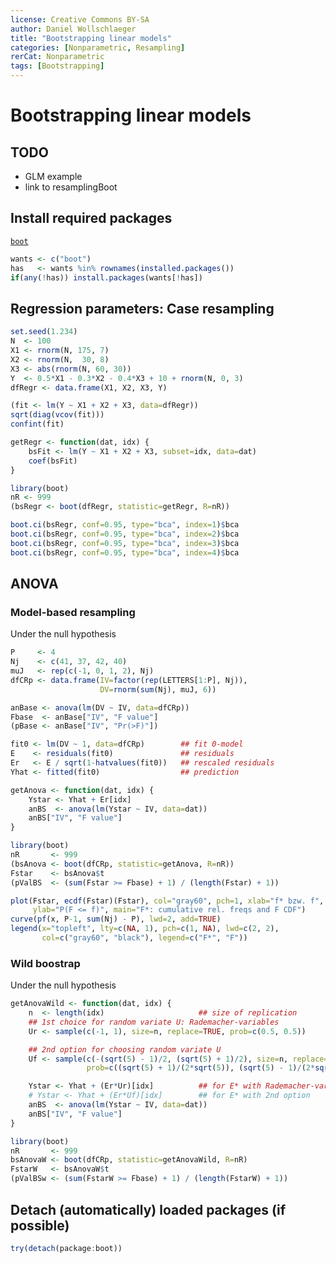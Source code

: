 ```yaml
---
license: Creative Commons BY-SA
author: Daniel Wollschlaeger
title: "Bootstrapping linear models"
categories: [Nonparametric, Resampling]
rerCat: Nonparametric
tags: [Bootstrapping]
---
```


Bootstrapping linear models
========================================================

TODO
-------------------------

 - GLM example
 - link to resamplingBoot

Install required packages
-------------------------

[`boot`](http://cran.r-project.org/package=boot)

```r
wants <- c("boot")
has   <- wants %in% rownames(installed.packages())
if(any(!has)) install.packages(wants[!has])
```

Regression parameters: Case resampling
-------------------------

```r
set.seed(1.234)
N  <- 100
X1 <- rnorm(N, 175, 7)
X2 <- rnorm(N,  30, 8)
X3 <- abs(rnorm(N, 60, 30))
Y  <- 0.5*X1 - 0.3*X2 - 0.4*X3 + 10 + rnorm(N, 0, 3)
dfRegr <- data.frame(X1, X2, X3, Y)
```

```r
(fit <- lm(Y ~ X1 + X2 + X3, data=dfRegr))
sqrt(diag(vcov(fit)))
confint(fit)
```

```r
getRegr <- function(dat, idx) {
    bsFit <- lm(Y ~ X1 + X2 + X3, subset=idx, data=dat)
    coef(bsFit)
}
```

```r
library(boot)
nR <- 999
(bsRegr <- boot(dfRegr, statistic=getRegr, R=nR))
```

```r
boot.ci(bsRegr, conf=0.95, type="bca", index=1)$bca
boot.ci(bsRegr, conf=0.95, type="bca", index=2)$bca
boot.ci(bsRegr, conf=0.95, type="bca", index=3)$bca
boot.ci(bsRegr, conf=0.95, type="bca", index=4)$bca
```

ANOVA
-------------------------

### Model-based resampling

Under the null hypothesis

```r
P     <- 4
Nj    <- c(41, 37, 42, 40)
muJ   <- rep(c(-1, 0, 1, 2), Nj)
dfCRp <- data.frame(IV=factor(rep(LETTERS[1:P], Nj)),
                    DV=rnorm(sum(Nj), muJ, 6))
```

```r
anBase <- anova(lm(DV ~ IV, data=dfCRp))
Fbase  <- anBase["IV", "F value"]
(pBase <- anBase["IV", "Pr(>F)"])
```

```r
fit0 <- lm(DV ~ 1, data=dfCRp)        ## fit 0-model
E    <- residuals(fit0)               ## residuals
Er   <- E / sqrt(1-hatvalues(fit0))   ## rescaled residuals
Yhat <- fitted(fit0)                  ## prediction

getAnova <- function(dat, idx) {
    Ystar <- Yhat + Er[idx]
    anBS  <- anova(lm(Ystar ~ IV, data=dat))
    anBS["IV", "F value"]
}

library(boot)
nR       <- 999
(bsAnova <- boot(dfCRp, statistic=getAnova, R=nR))
Fstar    <- bsAnova$t
(pValBS  <- (sum(Fstar >= Fbase) + 1) / (length(Fstar) + 1))
```

```r
plot(Fstar, ecdf(Fstar)(Fstar), col="gray60", pch=1, xlab="f* bzw. f",
     ylab="P(F <= f)", main="F*: cumulative rel. freqs and F CDF")
curve(pf(x, P-1, sum(Nj) - P), lwd=2, add=TRUE)
legend(x="topleft", lty=c(NA, 1), pch=c(1, NA), lwd=c(2, 2),
       col=c("gray60", "black"), legend=c("F*", "F"))
```

### Wild boostrap

Under the null hypothesis

```r
getAnovaWild <- function(dat, idx) {
    n  <- length(idx)                     ## size of replication
    ## 1st choice for random variate U: Rademacher-variables
    Ur <- sample(c(-1, 1), size=n, replace=TRUE, prob=c(0.5, 0.5))

    ## 2nd option for choosing random variate U
    Uf <- sample(c(-(sqrt(5) - 1)/2, (sqrt(5) + 1)/2), size=n, replace=TRUE,
                 prob=c((sqrt(5) + 1)/(2*sqrt(5)), (sqrt(5) - 1)/(2*sqrt(5))))

    Ystar <- Yhat + (Er*Ur)[idx]          ## for E* with Rademacher-variables
    # Ystar <- Yhat + (Er*Uf)[idx]        ## for E* with 2nd option
    anBS  <- anova(lm(Ystar ~ IV, data=dat))
    anBS["IV", "F value"]
}
```

```r
library(boot)
nR       <- 999
bsAnovaW <- boot(dfCRp, statistic=getAnovaWild, R=nR)
FstarW   <- bsAnovaW$t
(pValBSw <- (sum(FstarW >= Fbase) + 1) / (length(FstarW) + 1))
```

Detach (automatically) loaded packages (if possible)
-------------------------

```r
try(detach(package:boot))
```

